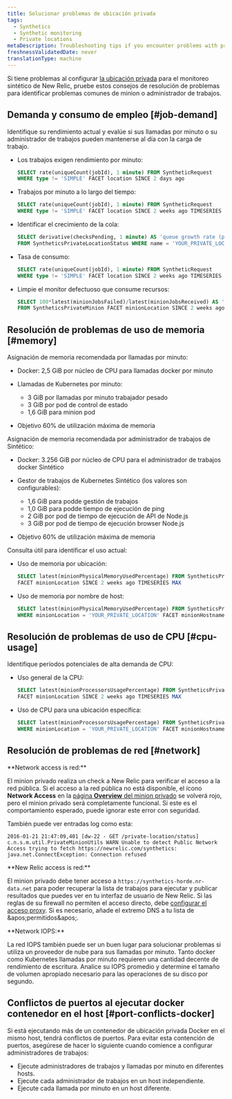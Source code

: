```yaml
---
title: Solucionar problemas de ubicación privada
tags:
  - Synthetics
  - Synthetic monitoring
  - Private locations
metaDescription: Troubleshooting tips if you encounter problems with private locations or private minions or job managers with synthetic monitoring in New Relic.
freshnessValidatedDate: never
translationType: machine
---
```


Si tiene problemas al configurar [la ubicación privada](/docs/synthetics/new-relic-synthetics/private-locations/private-locations-overview-monitor-internal-sites-add-new-locations) para el monitoreo sintético de New Relic, pruebe estos consejos de resolución de problemas para identificar problemas comunes de minion o administrador de trabajos.

## Demanda y consumo de empleo [#job-demand]

Identifique su rendimiento actual y evalúe si sus llamadas por minuto o su administrador de trabajos pueden mantenerse al día con la carga de trabajo.

* Los trabajos exigen rendimiento por minuto:

  ```sql
  SELECT rate(uniqueCount(jobId), 1 minute) FROM SyntheticRequest 
  WHERE type != 'SIMPLE' FACET location SINCE 2 days ago
  ```

* Trabajos por minuto a lo largo del tiempo:

  ```sql
  SELECT rate(uniqueCount(jobId), 1 minute) FROM SyntheticRequest 
  WHERE type != 'SIMPLE' FACET location SINCE 2 weeks ago TIMESERIES
  ```

* Identificar el crecimiento de la cola:

  ```sql
  SELECT derivative(checksPending, 1 minute) AS 'queue growth rate (per minute)' 
  FROM SyntheticsPrivateLocationStatus WHERE name = 'YOUR_PRIVATE_LOCATION' SINCE 2 days ago TIMESERIES
  ```

* Tasa de consumo:

  ```sql
  SELECT rate(uniqueCount(jobId), 1 minute) FROM SyntheticRequest 
  WHERE type != 'SIMPLE' FACET location SINCE 2 weeks ago TIMESERIES
  ```

* Limpie el monitor defectuoso que consume recursos:

  ```sql
  SELECT 100*latest(minionJobsFailed)/latest(minionJobsReceived) AS 'job failure rate (%)' 
  FROM SyntheticsPrivateMinion FACET minionLocation SINCE 2 weeks ago TIMESERIES MAX
  ```

## Resolución de problemas de uso de memoria [#memory]

Asignación de memoria recomendada por llamadas por minuto:

* Docker: 2,5 GiB por núcleo de CPU para llamadas docker por minuto

* Llamadas de Kubernetes por minuto:

  * 3 GiB por llamadas por minuto trabajador pesado
  * 3 GiB por pod de control de estado
  * 1,6 GiB para minion pod

* Objetivo 60% de utilización máxima de memoria

Asignación de memoria recomendada por administrador de trabajos de Sintético:

* Docker: 3.256 GiB por núcleo de CPU para el administrador de trabajos docker Sintético

* Gestor de trabajos de Kubernetes Sintético (los valores son configurables):

  * 1,6 GiB para podde gestión de trabajos
  * 1,0 GiB para podde tiempo de ejecución de ping
  * 2 GiB por pod de tiempo de ejecución de API de Node.js
  * 3 GiB por pod de tiempo de ejecución browser Node.js

* Objetivo 60% de utilización máxima de memoria

Consulta útil para identificar el uso actual:

* Uso de memoria por ubicación:

  ```sql
  SELECT latest(minionPhysicalMemoryUsedPercentage) FROM SyntheticsPrivateMinion
  FACET minionLocation SINCE 2 weeks ago TIMESERIES MAX
  ```

* Uso de memoria por nombre de host:

  ```sql
  SELECT latest(minionPhysicalMemoryUsedPercentage) FROM SyntheticsPrivateMinion 
  WHERE minionLocation = 'YOUR_PRIVATE_LOCATION' FACET minionHostname SINCE 2 weeks ago TIMESERIES MAX
  ```

## Resolución de problemas de uso de CPU [#cpu-usage]

Identifique períodos potenciales de alta demanda de CPU:

* Uso general de la CPU:

  ```sql
  SELECT latest(minionProcessorsUsagePercentage) FROM SyntheticsPrivateMinion 
  FACET minionLocation SINCE 2 weeks ago TIMESERIES MAX
  ```

* Uso de CPU para una ubicación específica:

  ```sql
  SELECT latest(minionProcessorsUsagePercentage) FROM SyntheticsPrivateMinion 
  WHERE minionLocation = 'YOUR_PRIVATE_LOCATION' FACET minionHostname SINCE 2 weeks ago TIMESERIES MAX
  ```

## Resolución de problemas de red [#network]

<DNT>
  **Network access is red:**
</DNT>

El minion privado realiza un check a New Relic para verificar el acceso a la red pública. Si el acceso a la red pública no está disponible, el ícono <DNT>**Network Access**</DNT> en la [página <DNT>**Overview**</DNT> del minion privado](/docs/synthetics/new-relic-synthetics/pages/synthetics-overview-page-view-monitors-performance) se volverá rojo, pero el minion privado será completamente funcional. Si este es el comportamiento esperado, puede ignorar este error con seguridad.

También puede ver entradas log como esta:

```log
2016-01-21 21:47:09,401 [dw-22 - GET /private-location/status] c.n.s.m.util.PrivateMinionUtils WARN Unable to detect Public Network Access trying to fetch https://newrelic.com/synthetics: java.net.ConnectException: Connection refused
```

<DNT>
  **New Relic access is red:**
</DNT>

El minion privado debe tener acceso a `https://synthetics-horde.nr-data.net` para poder recuperar la lista de trabajos para ejecutar y publicar resultados que puedes ver en tu interfaz de usuario de New Relic. Si las reglas de su firewall no permiten el acceso directo, debe [configurar el acceso proxy](/docs/synthetics/new-relic-synthetics/private-locations/install-configure-private-minions). Si es necesario, añade el extremo DNS a tu lista de &amp;apos;permitidos&amp;apos;.

<DNT>
  **Network IOPS:**
</DNT>

La red IOPS también puede ser un buen lugar para solucionar problemas si utiliza un proveedor de nube para sus llamadas por minuto. Tanto docker como Kubernetes llamadas por minuto requieren una cantidad decente de rendimiento de escritura. Analice su IOPS promedio y determine el tamaño de volumen apropiado necesario para las operaciones de su disco por segundo.

## Conflictos de puertos al ejecutar docker contenedor en el host [#port-conflicts-docker]

Si está ejecutando más de un contenedor de ubicación privada Docker en el mismo host, tendrá conflictos de puertos. Para evitar esta contención de puertos, asegúrese de hacer lo siguiente cuando comience a configurar administradores de trabajos:

* Ejecute administradores de trabajos y llamadas por minuto en diferentes hosts.
* Ejecute cada administrador de trabajos en un host independiente.
* Ejecute cada llamada por minuto en un host diferente.